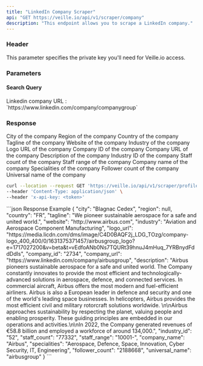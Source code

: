 ```yaml
---
title: "LinkedIn Company Scraper"
api: "GET https://veille.io/api/v1/scraper/company"
description: "This endpoint allows you to scrape a LinkedIn company."
---
```


### Header

<ParamField header="x-api-key" type="string" required={true}>
    This parameter specifies the private key you'll need for Veille.io access.
</ParamField>

### Parameters

#### Search Query

<ParamField query="query" type="string" required={true} placeholder="https://www.linkedin.com/company/airbusgroup">
    Linkedin company URL : `https://www.linkedin.com/company/companygroup`
</ParamField>

### Response

<ResponseField name="Company" type="object">
    <ResponseField name="city" type="string">
        City of the company
    </ResponseField>
    <ResponseField name="region" type="string">
        Region of the company
    </ResponseField>
    <ResponseField name="country" type="string">
        Country of the company
    </ResponseField>
    <ResponseField name="tagline" type="string">
        Tagline of the company
    </ResponseField>
    <ResponseField name="website" type="string">
        Website of the company
    </ResponseField>
    <ResponseField name="industry" type="string">
        Industry of the company
    </ResponseField>
    <ResponseField name="logo_url" type="string">
        Logo URL of the company
    </ResponseField>
    <ResponseField name="company_id" type="string">
        Company ID of the company
    </ResponseField>
    <ResponseField name="company_url" type="string">
        Company URL of the company
    </ResponseField>
    <ResponseField name="description" type="string">
        Description of the company
    </ResponseField>
    <ResponseField name="industry_id" type="string">
        Industry ID of the company
    </ResponseField>
    <ResponseField name="staff_count" type="string">
        Staff count of the company
    </ResponseField>
    <ResponseField name="staff_range" type="string">
        Staff range of the company
    </ResponseField>
    <ResponseField name="company_name" type="string">
        Company name of the company
    </ResponseField>
    <ResponseField name="specialities" type="string">
        Specialities of the company
    </ResponseField>
    <ResponseField name="follower_count" type="string">
        Follower count of the company
    </ResponseField>
    <ResponseField name="universal_name" type="string">
        Universal name of the company
    </ResponseField>
</ResponseField>
<RequestExample>

```bash Example Request
curl --location --request GET 'https://veille.io/api/v1/scraper/profile?query=https://www.linkedin.com/company/airbusgroup' \
--header 'Content-Type: application/json' \
--header 'x-api-key: <token>' 
```

</RequestExample>

<ResponseExample>
```json Response Example
{
    "city": "Blagnac Cedex",
    "region": null,
    "country": "FR",
    "tagline": "We pioneer sustainable aerospace for a safe and united world.",
    "website": "http://www.airbus.com",
    "industry": "Aviation and Aerospace Component Manufacturing",
    "logo_url": "https://media.licdn.com/dms/image/C4D0BAQF2j_LDG_TOzg/company-logo_400_400/0/1631375371457/airbusgroup_logo?e=1717027200&v=beta&t=vEdfoANb0Ns7TQURt39hnuJ4mHuq_7YRBnydFddDdIs",
    "company_id": "2734",
    "company_url": "https://www.linkedin.com/company/airbusgroup",
    "description": "Airbus pioneers sustainable aerospace for a safe and united world. The Company constantly innovates to provide the most efficient and technologically-advanced solutions in aerospace, defence, and connected services. In commercial aircraft, Airbus offers the most modern and fuel-efficient airliners. Airbus is also a European leader in defence and security and one of the world's leading space businesses. In helicopters, Airbus provides the most efficient civil and military rotorcraft solutions worldwide.  \n\nAirbus approaches sustainability by respecting the planet, valuing people and enabling prosperity. These guiding principles are embedded in our operations and activities.\n\nIn 2022, the Company generated revenues of €58.8 billion and employed a workforce of around 134,000.",
    "industry_id": "52",
    "staff_count": "77332",
    "staff_range": "10001-",
    "company_name": "Airbus",
    "specialities": "Aerospace, Defence, Space, Innovation, Cyber Security, IT, Engineering",
    "follower_count": "2188668",
    "universal_name": "airbusgroup"
}
```
</ResponseExample>
